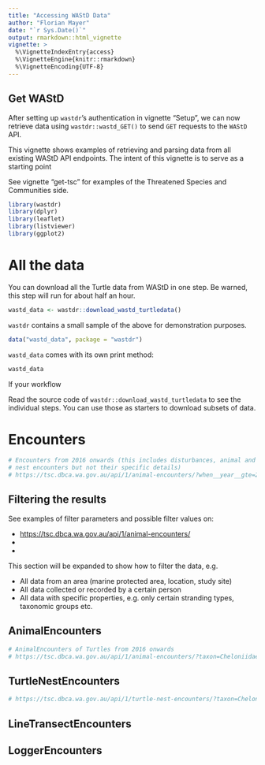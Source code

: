 ```yaml
---
title: "Accessing WAStD Data"
author: "Florian Mayer"
date: "`r Sys.Date()`"
output: rmarkdown::html_vignette
vignette: >
  %\VignetteIndexEntry{access}
  %\VignetteEngine{knitr::rmarkdown}
  %\VignetteEncoding{UTF-8}
---
```


## Get WAStD

After setting up `wastdr`'s authentication in vignette "Setup", 
we can now retrieve data using `wastdr::wastd_GET()` to send `GET` 
requests to the `WAStD` API.

This vignette shows examples of retrieving and parsing data from all 
existing WAStD API endpoints. The intent of this vignette is to serve as a 
starting point

See vignette "get-tsc" for examples of the Threatened Species and Communities side. 

```r
library(wastdr)
library(dplyr)
library(leaflet)
library(listviewer)
library(ggplot2)
```

# All the data
You can download all the Turtle data from WAStD in one step.
Be warned, this step will run for about half an hour.
```r
wastd_data <- wastdr::download_wastd_turtledata()
```

`wastdr` contains a small sample of the above for demonstration purposes.

```r
data("wastd_data", package = "wastdr")
```

`wastd_data` comes with its own print method:

```r
wastd_data
```

If your workflow

Read the source code of `wastdr::download_wastd_turtledata` to see the individual
steps. You can use those as starters to download subsets of data.

# Encounters
```r
# Encounters from 2016 onwards (this includes disturbances, animal and turtle 
# nest encounters but not their specific details)
# https://tsc.dbca.wa.gov.au/api/1/animal-encounters/?when__year__gte=2016

```

## Filtering the results
See examples of filter parameters and possible filter values on:

* [https://tsc.dbca.wa.gov.au/api/1/animal-encounters/](https://tsc.dbca.wa.gov.au/api/1/animal-encounters/)
* []()
* []()

This section will be expanded to show how to filter the data, e.g.

* All data from an area (marine protected area, location, study site)
* All data collected or recorded by a certain person
* All data with specific properties, e.g. only certain stranding types, taxonomic groups etc.

## AnimalEncounters
```r
# AnimalEncounters of Turtles from 2016 onwards
# https://tsc.dbca.wa.gov.au/api/1/animal-encounters/?taxon=Cheloniidae&when__year__gte=2016
```

## TurtleNestEncounters

```r
# https://tsc.dbca.wa.gov.au/api/1/turtle-nest-encounters/?taxon=Cheloniidae&when__year__gte=2016
```


## LineTransectEncounters

## LoggerEncounters



